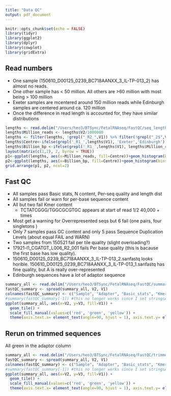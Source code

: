 ```yaml
---
title: "Data QC"
output: pdf_document
---
```


```r
knitr::opts_chunk$set(echo = FALSE)
library(tidyr)
library(ggplot2)
library(dplyr)
library(cowplot)
library(gridExtra)
```
## Read numbers
- One sample (150610_D00125_0239_BC718AANXX_3_IL-TP-013_2) has almost no reads.
- One other sample has < 50 million. All others are >60 million with most being > 100 million
- Exeter samples are mcentered around 150 million reads while Edinburgh samples are centered around ca. 120 million
- Once the difference in read length is accounted for, they have similar distributions

```r

lengths <- read.delim("/Users/heo3/BTSync/FetalRNAseq/FastQC/seq_lengths.txt", header=FALSE, stringsAsFactors=FALSE)
lengths$Million_reads <- lengths$V2/1000000
lengths <- filter(lengths, !grepl("_R2_",V1)) %>% filter(!grepl("_2$",V1))
lengths$Centre<-ifelse(grepl('_R1_',lengths$V1), 'Exeter','Edinburgh')
lengths$Billion_bp <-ifelse(grepl('_R1_',lengths$V1), lengths$Million_reads * 200 / 1000, lengths$Million_reads * 250 / 1000)
layout(matrix(c(1,2), 2, byrow = TRUE))
p1<-ggplot(lengths, aes(x=Million_reads, fill=Centre))+geom_histogram(bins=25)+facet_grid(Centre ~ .) + theme(legend.position="none")
p2<-ggplot(lengths, aes(x=Billion_bp, fill=Centre))+geom_histogram(bins=30)+facet_grid(Centre ~ .) + theme(legend.position="none")
grid.arrange(p1, p2, ncol=2)
```

## Fast QC

- All samples pass Basic stats, N content, Per-seq quality and length dist
- All samples fail or warn for per-base sequence content
- All but two fail Kmer content
    - TCTATCGGG/TGGCGCGTGC appears at start of read 1/2 40,000 + times
- Most get a warning for Overrepresented seqs but 6 fail (one pairs, four singletons )
- Only 7 samples pass GC content and only 5 pass Sequence Duplication Levels (about equal FAIL and WARN)
- Two samples from 150521 fail per tile quality (slight overloading?)
- 17921-l1_CGATGT_L006_R2_001 fails Per base quality (this is bacause the first base has low quality).
- 150610_D00125_0239_BC718AANXX_3_IL-TP-013_2.sanfastq looks horible. 150610_D00125_0239_BC718AANXX_3_IL-TP-013_1.sanfastq has fine quality, but A is really over-represented
- Edinburgh sequences have a lot of adaptor sequence

```r

summary_all <- read.delim("/Users/heo3/BTSync/FetalRNAseq/FastQC/summary.txt", header=FALSE, stringsAsFactors=FALSE)
fastQC_summary <- spread(summary_all, V2, V1)
colnames(fastQC_summary) <- c("Sample", "Adapter", "Basic_stats", "Kmers", "Overrepresented", "N_content", "Per_base_content", "Per_base_Q", "Per_seq_GC", "Per_seq_Q", "Per_tile_Q", "Duplication", "Length_dist")
#summary(fastQC_summary[-1]) #this no longer works since I set stringsAsFactors to FALSE
ggplot(summary_all, aes(x=V2, y=V3, fill=V1)) +
  geom_tile() +
  scale_fill_manual(values=c('red', 'green', 'yellow')) +
  theme(axis.text.x= element_text(angle=90, hjust = 1), axis.text.y= element_text(size=8), axis.title = element_blank(), legend.title=element_blank())
```

## Rerun on trimmed sequences

All green in the adaptor column

```r

summary_all <- read.delim("/Users/heo3/BTSync/FetalRNAseq/FastQC/trimmed_summary.txt", header=FALSE, stringsAsFactors=FALSE)
fastQC_summary <- spread(summary_all, V2, V1)
colnames(fastQC_summary) <- c("Sample", "Adapter", "Basic_stats", "Kmers", "Overrepresented", "N_content", "Per_base_content", "Per_base_Q", "Per_seq_GC", "Per_seq_Q", "Per_tile_Q", "Duplication", "Length_dist")
#summary(fastQC_summary[-1]) #this no longer works since I set stringsAsFactors to FALSE
ggplot(summary_all, aes(x=V2, y=V3, fill=V1)) +
  geom_tile() +
  scale_fill_manual(values=c('red', 'green', 'yellow')) +
  theme(axis.text.x= element_text(angle=90, hjust = 1), axis.text.y= element_text(size=8), axis.title = element_blank(), legend.title=element_blank())
```
